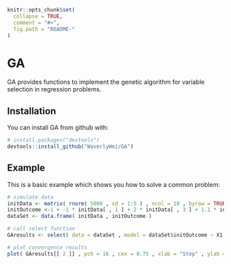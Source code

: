 
<!-- README.md is generated from README.Rmd. Please edit that file -->

```r
knitr::opts_chunk$set(
  collapse = TRUE,
  comment = "#>",
  fig.path = "README-"
)
```

# GA

GA provides functions to implement the genetic algorithm for variable selection in regression problems.

## Installation

You can install GA from github with:

```r
# install.packages("devtools")
devtools::install_github("WaverlyWei/GA")
```

## Example

This is a basic example which shows you how to solve a common problem:

```r
# simulate data
initData <- matrix( rnorm( 5000 , sd = 1:5 ) , ncol = 10 , byrow = TRUE )
initOutcome <-1 + -1 * initData[ , 1 ] + 2 * initData[ , 3 ] + 1.1 * initData[ , 5 ] + 2.7 * initData[ , 3] * initData[ , 5 ]
dataSet <- data.frame( initData , initOutcome )

# call select function
GAresults <- select( data = dataSet , model = dataSet$initOutcome ~ X1 + X3 + X5 + X3:X5 + X7 + X9)

# plot convergence results
plot( GAresults[[ 2 ]] , pch = 16 , cex = 0.75 , xlab = "Step" , ylab = "Convergene Criterion")
```
